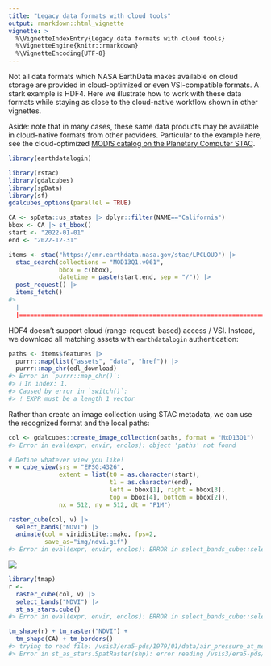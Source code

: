 ```yaml
---
title: "Legacy data formats with cloud tools"
output: rmarkdown::html_vignette
vignette: >
  %\VignetteIndexEntry{Legacy data formats with cloud tools}
  %\VignetteEngine{knitr::rmarkdown}
  %\VignetteEncoding{UTF-8}
---
```


Not all data formats which NASA EarthData makes available on cloud storage are provided in cloud-optimized or even VSI-compatible formats.  A stark example is HDF4. 
Here we illustrate how to work with these data formats while staying as close to the cloud-native workflow shown in other vignettes.

Aside: note that in many cases, these same data products may be available in cloud-native formats from other providers.  Particular to the example here, see the cloud-optimized [MODIS catalog on the Planetary Computer STAC](https://planetarycomputer.microsoft.com/dataset/group/modis).





```r
library(earthdatalogin)
```



```r
library(rstac)
library(gdalcubes)
library(spData)
library(sf)
gdalcubes_options(parallel = TRUE) 
```


```r
CA <- spData::us_states |> dplyr::filter(NAME=="California")
bbox <- CA |> st_bbox()
start <- "2022-01-01"
end <- "2022-12-31"

items <- stac("https://cmr.earthdata.nasa.gov/stac/LPCLOUD") |> 
  stac_search(collections = "MOD13Q1.v061",
              bbox = c(bbox),
              datetime = paste(start,end, sep = "/")) |>
  post_request() |>
  items_fetch()
#>   |                                                                                       |===============================================================================| 100%
```

HDF4 doesn't support cloud (range-request-based) access / VSI.
Instead, we download all matching assets with `earthdatalogin`
authentication:


```r
paths <- items$features |>
  purrr::map(list("assets", "data", "href")) |>
  purrr::map_chr(edl_download)
#> Error in `purrr::map_chr()`:
#> ℹ In index: 1.
#> Caused by error in `switch()`:
#> ! EXPR must be a length 1 vector
```

Rather than create an image collection using STAC metadata, we can use the recognized format and the local paths:


```r
col <- gdalcubes::create_image_collection(paths, format = "MxD13Q1")
#> Error in eval(expr, envir, enclos): object 'paths' not found
```


```r
# Define whatever view you like!
v = cube_view(srs = "EPSG:4326",
              extent = list(t0 = as.character(start), 
                            t1 = as.character(end),
                            left = bbox[1], right = bbox[3],
                            top = bbox[4], bottom = bbox[2]),
              nx = 512, ny = 512, dt = "P1M")
```


```r
raster_cube(col, v) |> 
  select_bands("NDVI") |> 
  animate(col = viridisLite::mako, fps=2, 
          save_as="img/ndvi.gif")
#> Error in eval(expr, envir, enclos): ERROR in select_bands_cube::select_bands_cube(): Input cube has no band 'NDVI'
```

![](img/ndvi.gif)


```r
library(tmap)
r <- 
  raster_cube(col, v) |> 
  select_bands("NDVI") |> 
  st_as_stars.cube()
#> Error in eval(expr, envir, enclos): ERROR in select_bands_cube::select_bands_cube(): Input cube has no band 'NDVI'

tm_shape(r) + tm_raster("NDVI") +
  tm_shape(CA) + tm_borders()
#> trying to read file: /vsis3/era5-pds/1979/01/data/air_pressure_at_mean_sea_level.nc
#> Error in st_as_stars.SpatRaster(shp): error reading /vsis3/era5-pds/1979/01/data/air_pressure_at_mean_sea_level.nc bands 1 2 3 4 5 6 7 8 9 10 11 12 13 14 15 16 17 18 19 20 21 22 23 24 25 26 27 28 29 30 31 32 33 34 35 36 37 38 39 40 41 42 43 44 45 46 47 48 49 50 51 52 53 54 55 56 57 58 59 60 61 62 63 64 65 66 67 68 69 70 71 72 73 74 75 76 77 78 79 80 81 82 83 84 85 86 87 88 89 90 91 92 93 94 95 96 97 98 99 100 101 102 103 104 105 106 107 108 109 110 111 112 113 114 115 116 117 118 119 120 121 122 123 124 125 126 127 128 129 130 131 132 133 134 135 136 137 138 139 140 141 142 143 144 145 146 147 148 149 150 151 152 153 154 155 156 157 158 159 160 161 162 163 164 165 166 167 168 169 170 171 172 173 174 175 176 177 178 179 180 181 182 183 184 185 186 187 188 189 190 191 192 193 194 195 196 197 198 199 200 201 202 203 204 205 206 207 208 209 210 211 212 213 214 215 216 217 218 219 220 221 222 223 224 225 226 227 228 229 230 231 232 233 234 235 236 237 238 239 240 241 242 243 244 245 246 247 248 249 250 251 252 253 254 255 256 257 258 259 260 261 262 263 264 265 266 267 268 269 270 271 272 273 274 275 276 277 278 279 280 281 282 283 284 285 286 287 288 289 290 291 292 293 294 295 296 297 298 299 300 301 302 303 304 305 306 307 308 309 310 311 312 313 314 315 316 317 318 319 320 321 322 323 324 325 326 327 328 329 330 331 332 333 334 335 336 337 338 339 340 341 342 343 344 345 346 347 348 349 350 351 352 353 354 355 356 357 358 359 360 361 362 363 364 365 366 367 368 369 370 371 372 373 374 375 376 377 378 379 380 381 382 383 384 385 386 387 388 389 390 391 392 393 394 395 396 397 398 399 400 401 402 403 404 405 406 407 408 409 410 411 412 413 414 415 416 417 418 419 420 421 422 423 424 425 426 427 428 429 430 431 432 433 434 435 436 437 438 439 440 441 442 443 444 445 446 447 448 449 450 451 452 453 454 455 456 457 458 459 460 461 462 463 464 465 466 467 468 469 470 471 472 473 474 475 476 477 478 479 480 481 482 483 484 485 486 487 488 489 490 491 492 493 494 495 496 497 498 499 500 501 502 503 504 505 506 507 508 509 510 511 512 513 514 515 516 517 518 519 520 521 522 523 524 525 526 527 528 529 530 531 532 533 534 535 536 537 538 539 540 541 542 543 544 545 546 547 548 549 550 551 552 553 554 555 556 557 558 559 560 561 562 563 564 565 566 567 568 569 570 571 572 573 574 575 576 577 578 579 580 581 582 583 584 585 586 587 588 589 590 591 592 593 594 595 596 597 598 599 600 601 602 603 604 605 606 607 608 609 610 611 612 613 614 615 616 617 618 619 620 621 622 623 624 625 626 627 628 629 630 631 632 633 634 635 636 637 638 639 640 641 642 643 644 645 646 647 648 649 650 651 652 653 654 655 656 657 658 659 660 661 662 663 664 665 666 667 668 669 670 671 672 673 674 675 676 677 678 679 680 681 682 683 684 685 686 687 688 689 690 691 692 693 694 695 696 697 698 699 700 701 702 703 704 705 706 707 708 709 710 711 712 713 714 715 716 717 718 719 720 721 722 723 724 725 726 727 728 729 730 731 732 733 734 735 736 737 738 739 740 741 742 743 744
```


